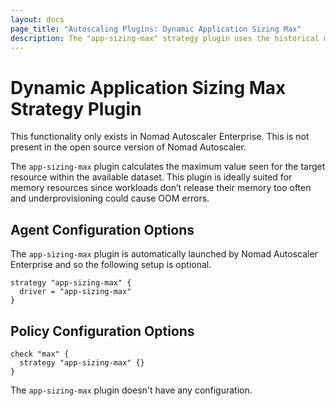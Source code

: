 ```yaml
---
layout: docs
page_title: "Autoscaling Plugins: Dynamic Application Sizing Max"
description: The "app-sizing-max" strategy plugin uses the historical maximum usage to set resource recommendations.
---
```


# Dynamic Application Sizing Max Strategy Plugin

<EnterpriseAlert>
  This functionality only exists in Nomad Autoscaler Enterprise. This is not
  present in the open source version of Nomad Autoscaler.
</EnterpriseAlert>

The `app-sizing-max` plugin calculates the maximum value seen for the target
resource within the available dataset. This plugin is ideally suited for memory
resources since workloads don’t release their memory too often and
underprovisioning could cause OOM errors.

## Agent Configuration Options

The `app-sizing-max` plugin is automatically launched by Nomad Autoscaler
Enterprise and so the following setup is optional.

```hcl
strategy "app-sizing-max" {
  driver = "app-sizing-max"
}
```

## Policy Configuration Options

```hcl
check "max" {
  strategy "app-sizing-max" {}
}
```

The `app-sizing-max` plugin doesn't have any configuration.
